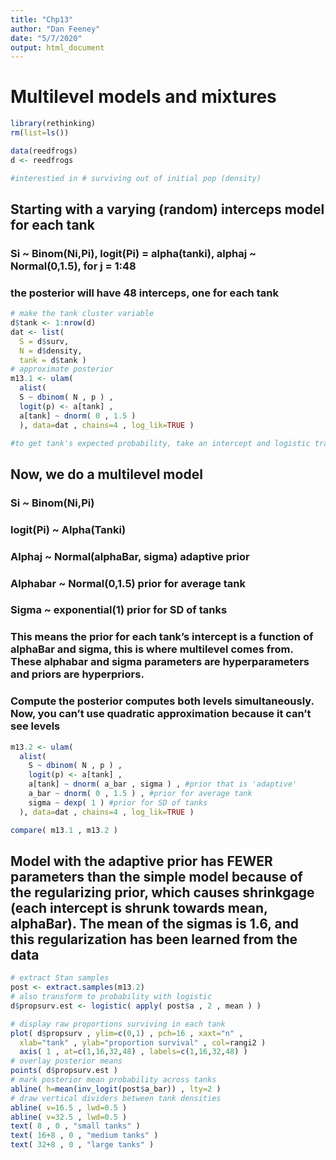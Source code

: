 ```yaml
---
title: "Chp13"
author: "Dan Feeney"
date: "5/7/2020"
output: html_document
---
```


# Multilevel models and mixtures
```r
library(rethinking)
rm(list=ls())

data(reedfrogs)
d <- reedfrogs

#interestied in # surviving out of initial pop (density)
```

## Starting with a varying (random) interceps model for each tank
### Si ~ Binom(Ni,Pi), logit(Pi) = alpha(tanki), alphaj ~ Normal(0,1.5), for j = 1:48
### the posterior will have 48 interceps, one for each tank
```r
# make the tank cluster variable
d$tank <- 1:nrow(d)
dat <- list(
  S = d$surv,
  N = d$density,
  tank = d$tank )
# approximate posterior
m13.1 <- ulam(
  alist(
  S ~ dbinom( N , p ) ,
  logit(p) <- a[tank] ,
  a[tank] ~ dnorm( 0 , 1.5 )
  ), data=dat , chains=4 , log_lik=TRUE )

#to get tank's expected probability, take an intercept and logistic transform it 
```

## Now, we do a multilevel model
### Si ~ Binom(Ni,Pi)
### logit(Pi) ~ Alpha(Tanki)
### Alphaj ~ Normal(alphaBar, sigma) adaptive prior
### Alphabar ~ Normal(0,1.5) prior for average tank
### Sigma ~ exponential(1) prior for SD of tanks
### This means the prior for each tank's intercept is a function of alphaBar and sigma, this is where multilevel comes from. These alphabar and sigma parameters are hyperparameters and priors are hyperpriors.
### Compute the posterior computes both levels simultaneously. Now, you can't use quadratic approximation because it can't see levels
```r
m13.2 <- ulam(
  alist(
    S ~ dbinom( N , p ) ,
    logit(p) <- a[tank] ,
    a[tank] ~ dnorm( a_bar , sigma ) , #prior that is 'adaptive'
    a_bar ~ dnorm( 0 , 1.5 ) , #prior for average tank
    sigma ~ dexp( 1 ) #prior for SD of tanks
  ), data=dat , chains=4 , log_lik=TRUE )

compare( m13.1 , m13.2 )
```

## Model with the adaptive prior has FEWER parameters than the simple model because of the regularizing prior, which causes shrinkgage (each intercept is shrunk towards mean, alphaBar). The mean of the sigmas is 1.6, and this regularization has been learned from the data 
```r
# extract Stan samples
post <- extract.samples(m13.2)
# also transform to probability with logistic
d$propsurv.est <- logistic( apply( post$a , 2 , mean ) )

# display raw proportions surviving in each tank
plot( d$propsurv , ylim=c(0,1) , pch=16 , xaxt="n" ,
  xlab="tank" , ylab="proportion survival" , col=rangi2 )
  axis( 1 , at=c(1,16,32,48) , labels=c(1,16,32,48) )
# overlay posterior means
points( d$propsurv.est )
# mark posterior mean probability across tanks
abline( h=mean(inv_logit(post$a_bar)) , lty=2 )
# draw vertical dividers between tank densities
abline( v=16.5 , lwd=0.5 )
abline( v=32.5 , lwd=0.5 )
text( 8 , 0 , "small tanks" )
text( 16+8 , 0 , "medium tanks" )
text( 32+8 , 0 , "large tanks" )

```

